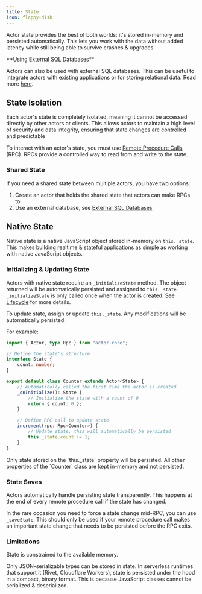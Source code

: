```yaml
---
title: State
icon: floppy-disk
---
```


Actor state provides the best of both worlds: it's stored in-memory and persisted automatically. This lets you work with the data without added latency while still being able to survive crashes & upgrades.

<Tip>
**Using External SQL Databases**

Actors can also be used with external SQL databases. This can be useful to integrate actors with existing
applications or for storing relational data. Read more [here](/concepts/external-sql).
</Tip>

## State Isolation

Each actor's state is completely isolated, meaning it cannot be accessed directly by other actors or clients. This allows actors to maintain a high level of security and data integrity, ensuring that state changes are controlled and predictable

To interact with an actor's state, you must use [Remote Procedure Calls](/concepts/remote-procedure-calls) (RPC). RPCs provide a controlled way to read from and write to the state.

### Shared State

If you need a shared state between multiple actors, you have two options:

1. Create an actor that holds the shared state that actors can make RPCs to
2. Use an external database, see [External SQL Databases](/concepts/external-sql)

## Native State

Native state is a native JavaScript object stored in-memory on `this._state`. This makes building realtime & stateful applications as simple as working with native JavaScript objects.

### Initializing & Updating State

Actors with native state require an `_initializeState` method. The object returned will be automatically persisted and assigned to `this._state`. `_initializeState` is only called once when the actor is created. See [Lifecycle](/concepts/lifecycle) for more details.

To update state, assign or update `this._state`. Any modifications will be automatically persisted.

For example:

```typescript actor.ts
import { Actor, type Rpc } from "actor-core";

// Define the state's structure
interface State {
	count: number;
}

export default class Counter extends Actor<State> {
	// Automatically called the first time the actor is created
	_onInitialize(): State {
		// Initialize the state with a count of 0
		return { count: 0 };
	}

	// Define RPC call to update state
	increment(rpc: Rpc<Counter>) {
		// Update state, this will automatically be persisted
		this._state.count += 1;
	}
}
```

<Note>
	Only state stored on the `this._state` property will be persisted. All other properties of the `Counter`
	class are kept in-memory and not persisted.
</Note>

### State Saves

Actors automatically handle persisting state transparently. This happens at the end of every remote procedure call if the state has changed.

In the rare occasion you need to force a state change mid-RPC, you can use `_saveState`. This should only be used if your remote procedure call makes an important state change that needs to be persisted before the RPC exits.

### Limitations

State is constrained to the available memory.

Only JSON-serializable types can be stored in state. In serverless runtimes that support it (Rivet, Cloudflare Workers), state is persisted under the hood in a compact, binary format. This is because JavaScript classes cannot be serialized & deserialized.
